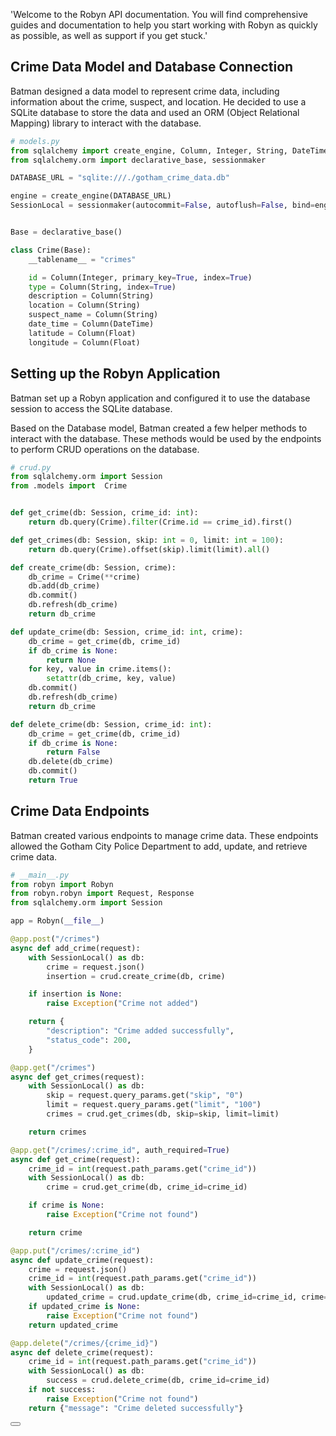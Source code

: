   'Welcome to the Robyn API documentation. You will find comprehensive guides and documentation to help you start working with Robyn as quickly as possible, as well as support if you get stuck.'


## Crime Data Model and Database Connection

Batman designed a data model to represent crime data, including information about the crime, suspect, and location. He decided to use a SQLite database to store the data and used an ORM (Object Relational Mapping) library to interact with the database.


```python
# models.py
from sqlalchemy import create_engine, Column, Integer, String, DateTime, Float
from sqlalchemy.orm import declarative_base, sessionmaker

DATABASE_URL = "sqlite:///./gotham_crime_data.db"

engine = create_engine(DATABASE_URL)
SessionLocal = sessionmaker(autocommit=False, autoflush=False, bind=engine)


Base = declarative_base()

class Crime(Base):
    __tablename__ = "crimes"

    id = Column(Integer, primary_key=True, index=True)
    type = Column(String, index=True)
    description = Column(String)
    location = Column(String)
    suspect_name = Column(String)
    date_time = Column(DateTime)
    latitude = Column(Float)
    longitude = Column(Float)

```


## Setting up the Robyn Application

Batman set up a Robyn application and configured it to use the database session to access the SQLite database.


Based on the Database model, Batman created a few helper methods to interact with the database. These methods would be used by the endpoints to perform CRUD operations on the database.

```python {{ title: 'crud.py' }}
# crud.py
from sqlalchemy.orm import Session
from .models import  Crime


def get_crime(db: Session, crime_id: int):
    return db.query(Crime).filter(Crime.id == crime_id).first()

def get_crimes(db: Session, skip: int = 0, limit: int = 100):
    return db.query(Crime).offset(skip).limit(limit).all()

def create_crime(db: Session, crime):
    db_crime = Crime(**crime)
    db.add(db_crime)
    db.commit()
    db.refresh(db_crime)
    return db_crime

def update_crime(db: Session, crime_id: int, crime):
    db_crime = get_crime(db, crime_id)
    if db_crime is None:
        return None
    for key, value in crime.items():
        setattr(db_crime, key, value)
    db.commit()
    db.refresh(db_crime)
    return db_crime

def delete_crime(db: Session, crime_id: int):
    db_crime = get_crime(db, crime_id)
    if db_crime is None:
        return False
    db.delete(db_crime)
    db.commit()
    return True

```


## Crime Data Endpoints

Batman created various endpoints to manage crime data. These endpoints allowed the Gotham City Police Department to add, update, and retrieve crime data.

```python {{ title: 'Setting up Routes' }}
# __main__.py
from robyn import Robyn
from robyn.robyn import Request, Response
from sqlalchemy.orm import Session

app = Robyn(__file__)

@app.post("/crimes")
async def add_crime(request):
    with SessionLocal() as db:
        crime = request.json()
        insertion = crud.create_crime(db, crime)

    if insertion is None:
        raise Exception("Crime not added")

    return {
        "description": "Crime added successfully",
        "status_code": 200,
    }

@app.get("/crimes")
async def get_crimes(request):
    with SessionLocal() as db:
        skip = request.query_params.get("skip", "0")
        limit = request.query_params.get("limit", "100")
        crimes = crud.get_crimes(db, skip=skip, limit=limit)

    return crimes

@app.get("/crimes/:crime_id", auth_required=True)
async def get_crime(request):
    crime_id = int(request.path_params.get("crime_id"))
    with SessionLocal() as db:
        crime = crud.get_crime(db, crime_id=crime_id)

    if crime is None:
        raise Exception("Crime not found")

    return crime

@app.put("/crimes/:crime_id")
async def update_crime(request):
    crime = request.json()
    crime_id = int(request.path_params.get("crime_id"))
    with SessionLocal() as db:
        updated_crime = crud.update_crime(db, crime_id=crime_id, crime=crime)
    if updated_crime is None:
        raise Exception("Crime not found")
    return updated_crime

@app.delete("/crimes/{crime_id}")
async def delete_crime(request):
    crime_id = int(request.path_params.get("crime_id"))
    with SessionLocal() as db:
        success = crud.delete_crime(db, crime_id=crime_id)
    if not success:
        raise Exception("Crime not found")
    return {"message": "Crime deleted successfully"}


```


<div className="not-prose">
  <Button
    href="/documentation/example_app/authentication"
    variant="text"
    arrow="right"
    children="Next: Authentication"
  />
</div>


